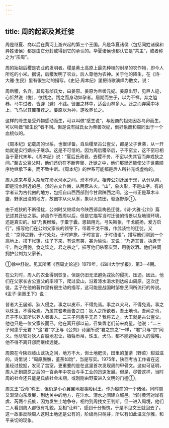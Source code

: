 ```yaml
---
---
---
```

title: 周的起源及其迁徙
---



周是继夏、商以后在黄河上游兴起的第三个王国。凡是华夏诸侯（包括同姓诸侯和异姓诸侯）都是由它分封或得到它的承认的。华夏诸侯也都认它是“共主”，或者称之为“宗周”。

周的始祖后稷是农业的发明者。稷是黄土高原上最先种植的耐旱的农作物，即今人所吃的小米。据说，后稷发明了农业，后人尊他为农神。关于他的降生，在《诗·大雅·生民》里有很生动的描写。《史记·周本纪》里把诗歌演绎为散文，说：

周后稷，名弃。其母有邰氏女，曰姜原。姜原为帝喾元妃。姜原出野，见巨人迹，心忻然说（悦），欲践之。践之而身动如孕者。居期而生子，以为不祥。弃之隘巷，马牛过者，皆辟（避）不践。徙置之林中，适会山林多人。迁之而弃渠中冰上，飞鸟以其翼覆荐之。姜原以为神，遂收养长之。

这样的降生是受外物感动而生，可以叫做“感生说”，与殷商的祖先因吞鸟卵而生，可以叫做“卵生说”者不同。但是说有娀氏女为帝喾次妃，倒好象商和周同出于一个血统似的。

《周本纪》记载周的世系，也很详备。自后稷至古公亶父，都是父子世袭，从一开始就是实行嫡长子继承。这是不可信的。因为周后稷卒后，子不窋立，这不窋已相当于夏代末年。《周本纪》说：“夏后氏政衰，去稷不务，不窋以失其官而奔戎狄之间。”至古公亶父时，他们还仍在不断奔窜、迁徙之中，他们那里还能使父子世袭顺序地继承下来，而不致中断。《周本纪》的世系可能都是后人所补充或虚构的。

周人原来与夏人杂居在汾水河水之间。汾本作汃。相传公刘迁居于邠，从分从邑，即是汾水附近的邑。邠的古文作豳，从两豕从火。“山”，象火形，不是山字。有的学者认为古代豳的地方，包括自山西西部到今甘肃陕西之间。这一带正是草木丰盛、野豕出没的地方，故豳字从火从豕，象以火焚田，驱逐野豕①。

由于戎狄的不断侵扰，公刘时又继续向今陕西邠县栒邑迁徙。《诗·大雅·公刘》篇记述其迁徙之事。诗虽作于西周以后，但是它描写当时迁徙的情景以及地理环境，还是真实的。如“乃裹糇粮，于橐于囊。思辑用光，弓矢斯张，干戈戚扬，爰方启行”，描写他们在公刘父家长的领导下，带着干戈干粮，作武装性的迁徙。又说：“京师之野，于时处处，于时庐旅，于时言言，于时语语”，描写他们刚到一个高地上，搭下帐篷，住了下来，有说有笑，甚为愉快。又说：“乃造其曹，执豕于牢，酌之用匏，食之饮之，君之宗之”，描写他们杀豕庆贺，用匏饮酒。他们共同拥护公刘为父家长。

①徐中舒说。见其所著《西周史论述》1979年，《四川大学学报》，第3—4期。

在公刘时，周人的农业得到恢复。但是仍旧无法避免戎狄的侵扰、压迫。因此，他们在父家长古公亶父的率领下，爬过梁山，沿着漆水沮水到达岐山周原。这次迁徙，孟子在他的著作里有很生动的描写，这可能是战国时邹鲁民间所流行的传说。《孟子·梁惠王下》说：

昔者大王居邠，狄人侵之。事之以皮币，不得免焉。事之以犬马，不得免焉。事之以珠玉，不得免焉。乃属其耆老而告之曰：狄人之所欲者，吾土地也。吾闻之也，君子不以其所以养人者害人。二三子何患乎无君？我将去之。大王就是古公亶父。他也只是一位父家长而已。他在离开邠以前，召集耆老们前来商量。他说：“二三子何患乎无君？”这“君”字正与《公刘》诗里所说“君之宗之”一样，“君”只与“宗”同义。他尽管对狄人百般地忍让，牺牲币帛，珠玉，犬马，都不能避免狄人的侵略，他不得不离开邠而继续远徙。

周原在今陕西岐山武功之间，地方不大，但土地肥沃，田里的堇荼（野菜）甜滋滋的。诗里说：“周原膴膴，堇荼如饴”，当是写实。1975年，陕西考古工作者在这里经过挖掘，发现了宫室，更重要的是在这里首次发现周的甲骨文。这似可证明，周人迁到周原之后的一百余年中农业与手工业的迅速发展。但是，尽管这样，当时周的社会还只能是氏族社会末期，或刚刚由野蛮进入文明的门槛①。

周文王“受命”称王，但仍是小心翼翼地服事殷纣王，作为殷商的一个诸侯。同时周又渐渐向东发展，到达关中的地方，在沣水、渭水之间建立城邑。当时黄河对岸有虞、芮两个氏族，因为发生土地争夺，相约到周找文王判断。但一进入周境，他们二人看到周人都很有礼貌，互相“让畔”，感到十分惭愧，于是不见文王就回去了。这一故事反映周人这时土地还是公有的，阶级尚只萌芽，所以有如此温文尔雅，和平亲切的现象。